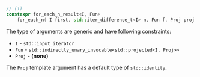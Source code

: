 ```cpp
// (1)
constexpr for_each_n_result<I, Fun>
    for_each_n( I first, std::iter_difference_t<I> n, Fun f, Proj proj = {});
```

The type of arguments are generic and have following constraints:
- `I` - `std::input_iterator`
- `Fun` - `std::indirectly_unary_invocable<std::projected<I, Proj>>`
- `Proj` - **(none)**

The `Proj` template argument has a default type of `std::identity`.
